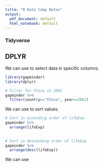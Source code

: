 ```yaml
---
title: "R Data Camp Notes"
output:
  pdf_document: default
  html_notebook: default
---
```


### Tidyverse 

## DPLYR 

We can use \textbf{filter()} to select data in specific columns. 

```r
library(gapminder)
library(dplyr)

# Filter for China in 2002
gapminder %>%
  filter(country=="China", year==2002)
```


We can use \textbf{arrange()} to sort values. 
```r

# Sort in ascending order of lifeExp
gapminder %>%
  arrange(lifeExp)
 
  
# Sort in descending order of lifeExp
gapminder %>%
  arrange(desc(lifeExp))

```

We can use \textbf{mutate()}
